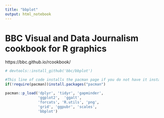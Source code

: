 ```yaml
---
title: "bbplot"
output: html_notebook
---
```



# BBC Visual and Data Journalism cookbook for R graphics

https://bbc.github.io/rcookbook/


```r
# devtools::install_github('bbc/bbplot')
```



```r
#This line of code installs the pacman page if you do not have it installed - if you do, it simply loads the package
if(!require(pacman))install.packages("pacman")

pacman::p_load('dplyr', 'tidyr', 'gapminder',
               'ggplot2',  'ggalt',
               'forcats', 'R.utils', 'png', 
               'grid', 'ggpubr', 'scales',
               'bbplot')
```



